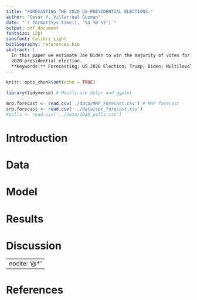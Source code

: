 ```yaml
---
title: "FORECASTING THE 2020 US PRESIDENTIAL ELECTIONS."
author: "Cesar Y. Villarreal Guzman"
date: "`r format(Sys.time(), '%d %B %Y')`"
output: pdf_document
fontsize: 12pt
sansfont: Calibri Light
bibliography: references.bib
abstract: |
  In this paper we estimate Joe Biden to win the majority of votes for the 
  2020 presidential election.
  **Keywords:** Forecasting; US 2020 Election; Trump; Biden; Multilevel Regression with Post-Stratification
---
```


```r
knitr::opts_chunk$set(echo = TRUE)

library(tidyverse) # Mostly use dplyr and ggplot

mrp.forecast <- read.csv('./data/MRP_Forecast.csv') # MRP forecast
srp.forecast <- read.csv('../data/spr_forecast.csv')
#polls <- read.csv('../data/2020_polls.csv')
```

# Introduction



# Data

# Model

# Results

# Discussion

\pagebreak

---
nocite: '@*'
---

# References